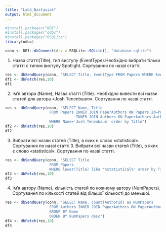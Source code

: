```yaml
---
title: "Lab4_Nastasiak"
output: html_document
---
```




```r
#install.packages("DBI")
#install.packages("odbc")
#install.packages("RSQLite")
library(odbc)

```



```r

conn <- DBI::dbConnect(drv = RSQLite::SQLite(), "database.sqlite")

```


1. Назва статті(Title), тип виступу (EventType).Необхідно вибрати тільки статті с типом виступу Spotlight. Сортування по назві статті.

```r
res <- dbSendQuery(conn, "SELECT Title, EventType FROM Papers WHERE EventType='Spotlight' order by Title") 
df1 <- dbFetch(res,10)
df1
```

2. Ім’я автора (Name), Назва статті (Title). Необхідно вивести всі назви статей для автора «Josh Tenenbaum». Сортування по назві статті.

```r
res <- dbSendQuery(conn, "SELECT Name, Title 
                    FROM Papers INNER JOIN PaperAuthors ON Papers.Id=PaperAuthors.PaperId 
                                INNER JOIN Authors ON PaperAuthors.AuthorId=Authors.Id 
                    WHERE Name='Josh Tenenbaum' order by Title") 
df2 <- dbFetch(res,10)
df2
```

3. Вибрати всі назви статей (Title), в яких є слово «statistical». Сортування по назві статті.3. Вибрати всі назви статей (Title), в яких є слово «statistical». Сортування по назві статті.

```r
res <- dbSendQuery(conn, "SELECT Title 
                    FROM Papers 
                    WHERE lower(Title) like '%statistical%' order by Title") 
df3 <- dbFetch(res,10)
df3
```

4. Ім’я автору (Name), кількість статей по кожному автору (NumPapers). Сортування по кількості статей від більшої кількості до меньшої.

```r
res <- dbSendQuery(conn, "SELECT Name, count(AuthorId) as NumPapers
                    FROM Authors INNER JOIN PaperAuthors ON PaperAuthors.AuthorId=Authors.Id  
                    GROUP BY Name
                    ORDER BY NumPapers desc")
df4 <- dbFetch(res,10)
df4
```

